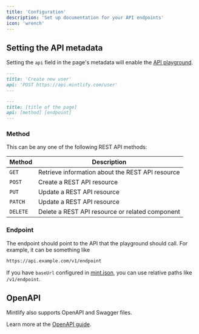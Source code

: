 ```yaml
---
title: 'Configuration'
description: 'Set up documentation for your API endpoints'
icon: 'wrench'
---
```


## Setting the API metadata

Setting the `api` field in the page's metadata will enable the [API playground](/api-playground/demo).

<CodeGroup>

```md Example
---
title: 'Create new user'
api: 'POST https://api.mintlify.com/user'
---
```

```md Format
---
title: [title of the page]
api: [method] [endpoint]
---
```

</CodeGroup>

### Method

This can be any one of the following REST API methods:

| Method   | Description                                      |
| -------- | ------------------------------------------------ |
| `GET`    | Retrieve information about the REST API resource |
| `POST`   | Create a REST API resource                       |
| `PUT`    | Update a REST API resource                       |
| `PATCH`  | Update a REST API resource                       |
| `DELETE` | Delete a REST API resource or related component  |

### Endpoint

The endpoint should point to the API that the playground should call. For example, it can be something like

```bash
https://api.example.com/v1/endpoint
```

<Note>

If you have `baseUrl` configured in [mint.json](/settings/global), you can use relative paths like `/v1/endpoint`.

</Note>

## OpenAPI

Mintlify also supports OpenAPI and Swagger files.

<Snippet file="api-playground/openapi.mdx" />

Learn more at the [OpenAPI guide](/api-playground/openapi).
